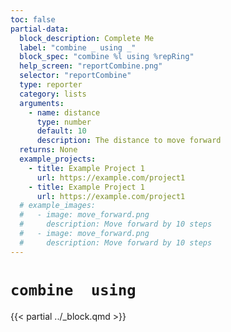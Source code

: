 ```yaml
---
toc: false
partial-data:
  block_description: Complete Me
  label: "combine _ using _"
  block_spec: "combine %l using %repRing"
  help_screen: "reportCombine.png"
  selector: "reportCombine"
  type: reporter
  category: lists
  arguments:
    - name: distance
      type: number
      default: 10
      description: The distance to move forward
  returns: None
  example_projects:
    - title: Example Project 1
      url: https://example.com/project1
    - title: Example Project 1
      url: https://example.com/project1
  # example_images:
  #   - image: move_forward.png
  #     description: Move forward by 10 steps
  #   - image: move_forward.png
  #     description: Move forward by 10 steps
---
```


# `combine  using` { .unnumbered }

{{< partial ../_block.qmd >}}
